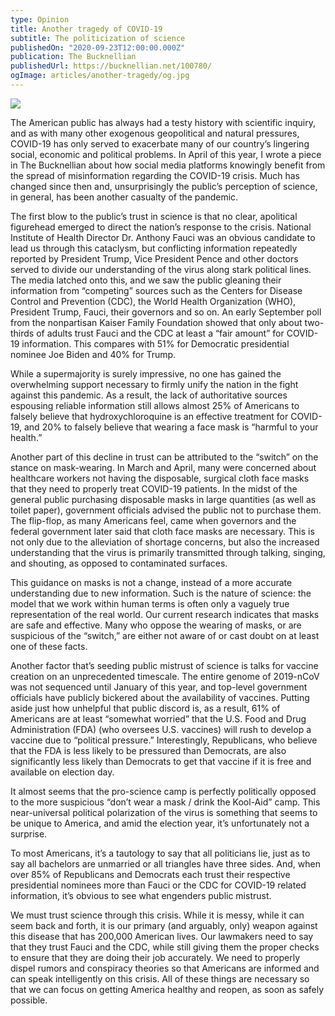 ```yaml
---
type: Opinion
title: Another tragedy of COVID-19
subtitle: The politicization of science
publishedOn: "2020-09-23T12:00:00.000Z"
publication: The Bucknellian
publishedUrl: https://bucknellian.net/100780/
ogImage: articles/another-tragedy/og.jpg
---
```


![](/articles/another-tragedy/og.jpg)

The American public has always had a testy history with scientific inquiry, and as with many other exogenous geopolitical and natural pressures, COVID-19 has only served to exacerbate many of our country’s lingering social, economic and political problems. In April of this year, I wrote a piece in The Bucknellian about how social media platforms knowingly benefit from the spread of misinformation regarding the COVID-19 crisis. Much has changed since then and, unsurprisingly the public’s perception of science, in general, has been another casualty of the pandemic.

The first blow to the public’s trust in science is that no clear, apolitical figurehead emerged to direct the nation’s response to the crisis. National Institute of Health Director Dr. Anthony Fauci was an obvious candidate to lead us through this cataclysm, but conflicting information repeatedly reported by President Trump, Vice President Pence and other doctors served to divide our understanding of the virus along stark political lines. The media latched onto this, and we saw the public gleaning their information from “competing” sources such as the Centers for Disease Control and Prevention (CDC), the World Health Organization (WHO), President Trump, Fauci, their governors and so on. An early September poll from the nonpartisan Kaiser Family Foundation showed that only about two-thirds of adults trust Fauci and the CDC at least a “fair amount” for COVID-19 information. This compares with 51% for Democratic presidential nominee Joe Biden and 40% for Trump.

While a supermajority is surely impressive, no one has gained the overwhelming support necessary to firmly unify the nation in the fight against this pandemic. As a result, the lack of authoritative sources espousing reliable information still allows almost 25% of Americans to falsely believe that hydroxychloroquine is an effective treatment for COVID-19, and 20% to falsely believe that wearing a face mask is “harmful to your health.”

Another part of this decline in trust can be attributed to the “switch” on the stance on mask-wearing. In March and April, many were concerned about healthcare workers not having the disposable, surgical cloth face masks that they need to properly treat COVID-19 patients. In the midst of the general public purchasing disposable masks in large quantities (as well as toilet paper), government officials advised the public not to purchase them. The flip-flop, as many Americans feel, came when governors and the federal government later said that cloth face masks are necessary. This is not only due to the alleviation of shortage concerns, but also the increased understanding that the virus is primarily transmitted through talking, singing, and shouting, as opposed to contaminated surfaces.

This guidance on masks is not a change, instead of a more accurate understanding due to new information. Such is the nature of science: the model that we work within human terms is often only a vaguely true representation of the real world. Our current research indicates that masks are safe and effective. Many who oppose the wearing of masks, or are suspicious of the “switch,” are either not aware of or cast doubt on at least one of these facts.

Another factor that’s seeding public mistrust of science is talks for vaccine creation on an unprecedented timescale. The entire genome of 2019-nCoV was not sequenced until January of this year, and top-level government officials have publicly bickered about the availability of vaccines. Putting aside just how unhelpful that public discord is, as a result, 61% of Americans are at least “somewhat worried” that the U.S. Food and Drug Administration (FDA) (who oversees U.S. vaccines) will rush to develop a vaccine due to “political pressure.” Interestingly, Republicans, who believe that the FDA is less likely to be pressured than Democrats, are also significantly less likely than Democrats to get that vaccine if it is free and available on election day.

It almost seems that the pro-science camp is perfectly politically opposed to the more suspicious “don’t wear a mask / drink the Kool-Aid” camp. This near-universal political polarization of the virus is something that seems to be unique to America, and amid the election year, it’s unfortunately not a surprise.

To most Americans, it’s a tautology to say that all politicians lie, just as to say all bachelors are unmarried or all triangles have three sides. And, when over 85% of Republicans and Democrats each trust their respective presidential nominees more than Fauci or the CDC for COVID-19 related information, it’s obvious to see what engenders public mistrust.

We must trust science through this crisis. While it is messy, while it can seem back and forth, it is our primary (and arguably, only) weapon against this disease that has 200,000 American lives. Our lawmakers need to say that they trust Fauci and the CDC, while still giving them the proper checks to ensure that they are doing their job accurately. We need to properly dispel rumors and conspiracy theories so that Americans are informed and can speak intelligently on this crisis. All of these things are necessary so that we can focus on getting America healthy and reopen, as soon as safely possible.

